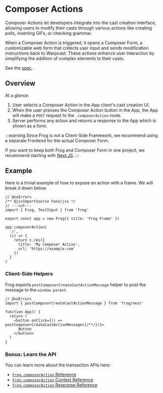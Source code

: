 # Composer Actions

Composer Actions let developers integrate into the cast creation interface, allowing users to modify their casts through various actions like creating polls, inserting GIFs, or checking grammar.

When a Composer Action is triggered, it opens a Composer Form, a customizable web form that collects user input and sends modification instructions back to Warpcast. These actions enhance user interaction by simplifying the addition of complex elements to their casts.

See the [spec](https://warpcast.notion.site/Draft-Composer-Actions-7f2b8739ee8447cc8a6b518c234b1eeb).

## Overview

At a glance:

1. User selects a Composer Action in the App client's cast creation UI.
2. When the user presses the Composer Action button in the App, the App will make a `POST` request to the `.composerAction` route.
3. Server performs any action and returns a response to the App which is shown as a form.

:::warning
Since Frog is not a Client-Side Framework, we recommend using a separate Frontend for the actual Composer Form.

If you want to keep both Frog and Composer Form in one project, we recommend starting with [Next.JS](/platforms/next).
:::

## Example

Here is a trivial example of how to expose an action with a frame. We will break it down below.

```tsx twoslash [src/index.tsx]
// @noErrors
/** @jsxImportSource hono/jsx */
// ---cut---
import { Frog, TextInput } from 'frog'

export const app = new Frog({ title: 'Frog Frame' })

app.composerAction(
  '/',
  (c) => {
    return c.res({
      title: 'My Composer Action',
      url: 'https://example.com' 
    })
  }
)
```

### Client-Side Helpers
Frog exports `postComposerCreateCastActionMessage` helper to post the message to the `window.parent`.

```tsx twoslash [src/index.tsx]
// @noErrors
import { postComposerCreateCastActionMessage } from 'frog/next'

function App() {
  return (
    <button onClick={() => postComposerCreateCastActionMessage({/**/})}>
      Button
    </button>
  )
}
```

### Bonus: Learn the API

You can learn more about the transaction APIs here:

- [`Frog.composerAction` Reference](/reference/frog-composer-action)
- [`Frog.composerAction` Context Reference](/reference/frog-composer-action-context)
- [`Frog.composerAction` Response Reference](/reference/frog-composer-action-response)
